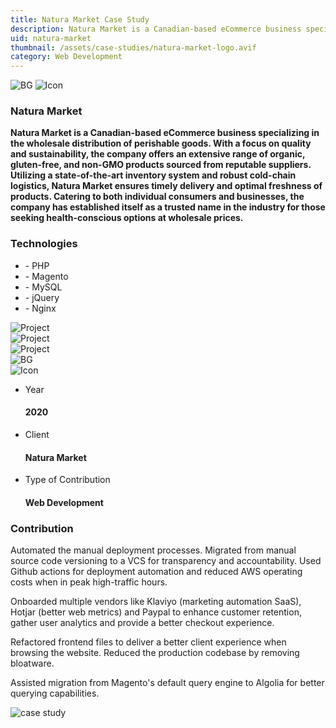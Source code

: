 ```yaml
---
title: Natura Market Case Study
description: Natura Market is a Canadian-based eCommerce business specializing in the wholesale distribution of perishable goods.
uid: natura-market
thumbnail: /assets/case-studies/natura-market-logo.avif
category: Web Development
---
```


<PortfolioHeader media="/assets/case-studies/natura-market-logo.avif" />

<div className="container">
  <div data-aos="zoom-in">
    <div class="d-flex project-infos-wrap shadow-box mb-24">
      <img src="/assets/bg1.png" alt="BG" class="bg-img" />
      <img src="/assets/icons/icon2-2.png" alt="Icon" />
      <div class="project-details-info flex-1">
        <h3>Natura Market</h3>
        <p>
          <b>
            Natura Market is a Canadian-based eCommerce business specializing in
            the wholesale distribution of perishable goods. With a focus on
            quality and sustainability, the company offers an extensive range of
            organic, gluten-free, and non-GMO products sourced from reputable
            suppliers. Utilizing a state-of-the-art inventory system and robust
            cold-chain logistics, Natura Market ensures timely delivery and
            optimal freshness of products. Catering to both individual consumers
            and businesses, the company has established itself as a trusted name
            in the industry for those seeking health-conscious options at
            wholesale prices.
          </b>
        </p>
      </div>
      <div class="project-details-info flex-1">
        <h3>Technologies</h3>
        <ul>
          <li>- PHP</li>
          <li>- Magento</li>
          <li>- MySQL</li>
          <li>- jQuery</li>
          <li>- Nginx</li>
        </ul>
      </div>
    </div>
  </div>
  <div class="project-details-2-img mb-24" data-aos="zoom-in">
    <img src="/assets/case-studies/natura-market-banner-1.png" alt="Project" />
  </div>
  <div class="row mb-24">
    <div class="col-md-6" data-aos="zoom-in">
      <div class="project-details-3-img">
        <img
          src="/assets/case-studies/natura-market-thumbnail-1.png"
          alt="Project"
        />
      </div>
    </div>
    <div class="col-md-6" data-aos="zoom-in">
      <div class="project-details-3-img">
        <img
          src="/assets/case-studies/natura-market-thumbnail-2.png"
          alt="Project"
        />
      </div>
    </div>
  </div>
  <div data-aos="zoom-in">
    <div class="project-about-2 d-flex shadow-box mb-24">
      <img src="/assets/bg1.png" alt="BG" class="bg-img" />
      <div class="left-details">
        <img src="/assets/icons/icon3-2.png" alt="Icon" />
        <ul>
          <li>
            <p>Year</p>
            <h4>2020</h4>
          </li>
          <li>
            <p>Client</p>
            <h4>Natura Market</h4>
          </li>
          <li>
            <p>Type of Contribution</p>
            <h4>Web Development</h4>
          </li>
        </ul>
      </div>
      <div class="right-details">
        <h3>Contribution</h3>
        <p>
          Automated the manual deployment processes. Migrated from manual source
          code versioning to a VCS for transparency and accountability. Used
          Github actions for deployment automation and reduced AWS operating
          costs when in peak high-traffic hours.
        </p>
        <p>
          Onboarded multiple vendors like Klaviyo (marketing automation SaaS),
          Hotjar (better web metrics) and Paypal to enhance customer retention,
          gather user analytics and provide a better checkout experience.
        </p>
        <p>
          Refactored frontend files to deliver a better client experience when
          browsing the website. Reduced the production codebase by removing
          bloatware.
        </p>
        <p>
          Assisted migration from Magento's default query engine to Algolia for
          better querying capabilities.
        </p>
      </div>
    </div>
  </div>
</div>

<div className="project-details-img" data-aos="zoom-in">
  <img src="/assets/case-studies/natura-market-banner-2.png" alt="case study" />
</div>

<PortfolioFooter />

